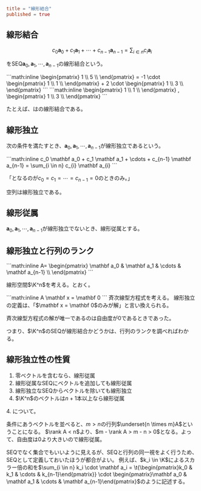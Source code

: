 ```toml
title = "線形結合"
published = true
```

## 線形結合

```math
c_0 \mathbf a_0
+
c_1 \mathbf a_1
+
\cdots
+
c_{n-1} \mathbf a_{n-1}
=
\sum_{i \in n}
c_{i} \mathbf a_{i}
```

をSEQ$\mathbf a_0, \mathbf a_1, \cdots, \mathbf a_{n-1}$の線形結合という。

<Save w="1">
```math:inline
  \begin{pmatrix}
    1 \\
    5 \\
  \end{pmatrix}
  =
  -1 \cdot
  \begin{pmatrix}
    1 \\
    1 \\
  \end{pmatrix}
  +
  2 \cdot
  \begin{pmatrix}
    1 \\
    3 \\
  \end{pmatrix}
```
</Save>
<Save w="2">
```math:inline
  \begin{pmatrix}
    1 \\
    1 \\
  \end{pmatrix}
  ,
  \begin{pmatrix}
    1 \\
    3 \\
  \end{pmatrix}
```
</Save>

たとえば、<Load w="1"/>は<Load w="2"/>の線形結合である。

## 線形独立

次の条件を満たすとき、$\mathbf a_0, \mathbf a_1, \cdots, \mathbf a_{n-1}$が線形独立であるという。

<Save w="1">
```math:inline
c_0 \mathbf a_0
+
c_1 \mathbf a_1
+
\cdots
+
c_{n-1} \mathbf a_{n-1}
=
\sum_{i \in n}
c_{i} \mathbf a_{i}
```
</Save>

「<Load w="1"/>となるのが$c_0=c_1=\cdots=c_{n-1}=0$のときのみ。」

空列は線形独立である。

## 線形従属

$\mathbf a_0, \mathbf a_1, \cdots, \mathbf a_{n-1}$が線形独立でないとき、線形従属とする。

## 線形独立と行列のランク

<Save w="1">
```math:inline
A=
\begin{pmatrix}
\mathbf a_0 &
\mathbf a_1 &
\cdots &
\mathbf a_{n-1} \\
\end{pmatrix}
```
</Save>

線形空間$\K^n$を考える。<Load w="1"/>とおく。

<Save w="1">
```math:inline
A
\mathbf x
=
\mathbf 0
```
</Save>
斉次線型方程式<Load w="1"/>を考える。
線形独立の定義は、「$\mathbf x = \mathbf 0$のみが解」と言い換えられる。

斉次線型方程式の解が唯一であるのは自由度が$0$であるときであった。

つまり、$\K^n$のSEQが線形結合かどうかは、行列のランクを調べればわかる。

## 線形独立性の性質

1. 零ベクトルを含むなら、線形従属
2. 線形従属なSEQにベクトルを追加しても線形従属
3. 線形独立なSEQからベクトルを除いても線形独立
4. $\K^n$のベクトルは$n+1$本以上なら線形従属

<Prove>
<span>4.</span> について。

条件にあうベクトルを並べると、$m > n$の行列$\underset{n \times m}A$ということになる。
$\rank A < n$より、$m - \rank A > m - n > 0$となる。よって、自由度は$0$より大きいので線形従属。
</Prove>

SEQでなく集合でもいいように見えるが、SEQと行列の同一視をよく行うため、SEQとして定義しておいたほうが都合がよい。
例えば、$k_i \in \K$によるスカラー倍の和を$\sum_{i \in n} k_i \cdot \mathbf a_i = \t{\begin{pmatrix}k_0 & k_1 & \cdots & k_{n-1}\end{pmatrix}} \cdot \begin{pmatrix}\mathbf a_0 & \mathbf a_1 & \cdots & \mathbf a_{n-1}\end{pmatrix}$のように記述する。

